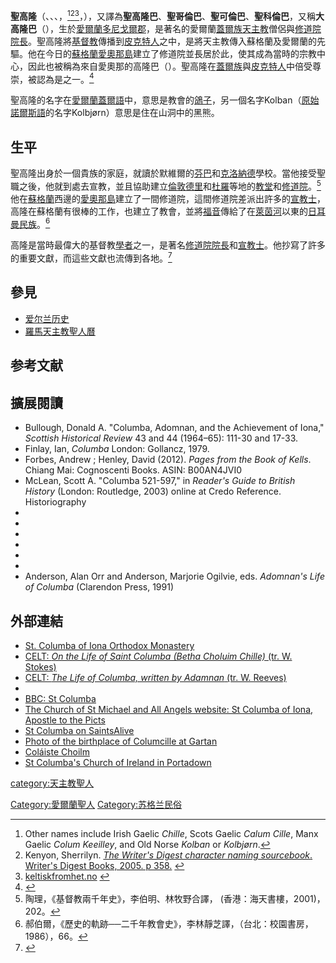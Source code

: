 {{Otheruses|聖高隆邦|subject= 愛爾蘭十二使徒中的聖高隆|other= 愛爾蘭主保聖人}}
{{Infobox saint
|name= 聖高隆
|birth_date={{Birth date|df=yes|521|12|7}}
|death_date={{death date and age|df=yes|597|6|9|521|12|7}}
|feast_day= 6月9日
|venerated_in=[[羅馬天主教|羅馬天主教]]<br />[[東方正教會|東方正教會]]<br />[[路德宗|路德宗]]<br />[[聖公會|聖公會]]<br />[[长老宗|长老宗]]
|image= Columba at Bridei's fort.jpg
|imagesize= 200px
|caption= 聖高隆，皮克特人的宗徒
|birth_place= [[愛爾蘭|愛爾蘭]] [[多尼戈尔郡|多尼戈尔郡]] [[嘉頓|嘉頓]]
|death_place= [[蘇格蘭|蘇格蘭]] [[爱奥那岛|爱奥那岛]]
|titles= [[皮克特人|皮克特人]]的[[宗徒|宗徒]]
|beatified_date=
|beatified_place=
|beatified_by=
|canonized_date=
|canonized_place=
|canonized_by=
|attributes= 僧侶的長袍；[[凱爾特人|凱爾特人]]的[[削发仪式|削发仪式]]與牧杖
|patronage=[[德里_(北爱尔兰)|德里]]；[[洪水|洪水]]；{{link-en|訂書者|bookbinding}}；[[詩人|詩人]]；[[愛爾蘭|愛爾蘭]]；[[蘇格蘭|蘇格蘭]]；[[阿尔斯特省|阿尔斯特省]]
|major_shrine= 蘇格蘭 爱奥那岛
|suppressed_date=
|issues=
}}

'''聖高隆'''（{{lang-ga|Colum}}、{{lang|ga|Columkill}}、{{lang|ga|Colum Cille}}、{{lang|ga|Colm Cille}}，{{lang-en|Saint Columba}}<ref>Other names include Irish Gaelic ''Chille'', Scots Gaelic ''Calum Cille'', Manx Gaelic ''Colum Keeilley'', and Old Norse ''Kolban'' or ''Kolbjørn''.</ref><ref>Kenyon, Sherrilyn. [http://books.google.co.uk/books?id=y6mYHORNa5IC&pg=PA358&dq=columba+Kolbj%C3%B8rn&hl=en&ei=rgUQTI2CF9qa_QbqwuTWDQ&sa=X&oi=book_result&ct=result&resnum=2&ved=0CC8Q6AEwAQ#v=onepage&q&f=false ''The Writer's Digest character naming sourcebook''. Writer's Digest Books, 2005. p 358.] {{Wayback|url=http://books.google.co.uk/books?id=y6mYHORNa5IC&pg=PA358&dq=columba+Kolbj%C3%B8rn&hl=en&ei=rgUQTI2CF9qa_QbqwuTWDQ&sa=X&oi=book_result&ct=result&resnum=2&ved=0CC8Q6AEwAQ#v=onepage&q&f=false |date=20140310104512 }}</ref><ref>[http://www.keltiskfromhet.no/ressurser/helligsky/pdf-filer/HlSky23_Columba.pdf keltiskfromhet.no] {{Wayback|url=http://www.keltiskfromhet.no/ressurser/helligsky/pdf-filer/HlSky23_Columba.pdf |date=20131019113050 }} {{no icon}}</ref>，{{bd|521年|12月7日|597年|6月9日|catIdx=Columba}}），又譯為'''聖高隆巴'''、'''聖哥倫巴'''、'''聖可倫巴'''、'''聖科倫巴'''，又稱'''大高隆巴'''（{{lang-la|Columba Maior}}），生於[[愛爾蘭|愛爾蘭]][[多尼戈爾郡|多尼戈爾郡]]，是著名的愛爾蘭[[蓋爾族|蓋爾族]][[天主教|天主教]]僧侶與[[修道院院長|修道院院長]]。聖高隆將[[基督教|基督教]]傳播到[[皮克特人|皮克特人]]之中，是將天主教傳入蘇格蘭及愛爾蘭的先驅。他在今日的[[蘇格蘭|蘇格蘭]][[愛奧那島|愛奧那島]]建立了修道院並長居於此，使其成為當時的宗教中心，因此也被稱為來自愛奧那的高隆巴（{{lang|en|Saint Columba of Iona}}）。聖高隆在[[蓋爾族|蓋爾族]]與[[皮克特人|皮克特人]]中倍受尊崇，被認為是{{link-en|愛爾蘭十二使徒|Twelve Apostles of Ireland}}之一。<ref name="Flood">{{CathEncy|first=W.H. |last=Gratton-Flood|title=The Twelve Apostles of Erin|id=01632a|accessdate=2008-02-09}}</ref>

聖高隆的名字{{lang|ga|Colum Cille}}在[[愛爾蘭蓋爾語|愛爾蘭蓋爾語]]中，意思是教會的[[鴿子|鴿子]]，另一個名字Kolban（[[原始諾爾斯語|原始諾爾斯語]]的名字Kolbjørn）意思是住在山洞中的黑熊。

==生平==
聖高隆出身於一個貴族的家庭，就讀於默維爾的[[芬巴|芬巴]]和[[克洛納德|克洛納德]]學校。當他接受聖職之後，他就到處去宣教，並且協助建立[[倫敦德里|倫敦德里]]和[[杜羅|杜羅]]等地的[[教堂|教堂]]和[[修道院|修道院]]。<ref>陶理，《基督教兩千年史》，李伯明、林牧野合譯， (香港：海天書樓，2001)，202。</ref> 他在[[蘇格蘭|蘇格蘭]]西邊的[[愛奧那島|愛奧那島]]建立了一間修道院，這間修道院差派出許多的[[宣教士|宣教士]]，高隆在蘇格蘭有很棒的工作，也建立了教會，並將[[福音|福音]]傳給了在[[萊茵河|萊茵河]]以東的[[日耳曼民族|日耳曼民族]]。<ref>郝伯爾，《歷史的軌跡──二千年教會史》，李林靜芝譯，（台北：校園書房，1986），66。</ref> 

高隆是當時最偉大的基督教[[學者|學者]]之一，是著名[[修道院院長|修道院院長]]和[[傳教士|宣教士]]。他抄寫了許多的重要文獻，而這些文獻也流傳到各地。<ref>{{Cite web |url=http://gospelherald.com/news/mis-12600-0/%E7%A7%91%E5%80%AB%E5%B7%B4Columba-%E5%9F%BA%E7%9D%A3%E6%97%A5%E5%A0%B1 |title=存档副本 |accessdate=2012-12-24 |archive-date=2012-10-21 |archive-url=https://web.archive.org/web/20121021121852/http://www.gospelherald.com/news/mis-12600-0/%E7%A7%91%E5%80%AB%E5%B7%B4Columba-%E5%9F%BA%E7%9D%A3%E6%97%A5%E5%A0%B1 |dead-url=no }}</ref>

== 參見 ==
* [[爱尔兰历史|爱尔兰历史]]
* [[羅馬天主教聖人曆|羅馬天主教聖人曆]]

== 参考文献 ==
<div class="references-small">
<references />
</div>

== 擴展閱讀 ==
* Bullough, Donald A. "Columba, Adomnan, and the Achievement of Iona," ''Scottish Historical Review'' 43 and 44 (1964–65): 111-30 and 17-33.
* Finlay, Ian, ''Columba'' London: Gollancz, 1979. 
* Forbes, Andrew ; Henley, David (2012). ''Pages from the Book of Kells''. Chiang Mai: Cognoscenti Books. ASIN: B00AN4JVI0
* McLean,  Scott A. "Columba 521-597," in ''Reader's Guide to British History'' (London: Routledge, 2003) online at Credo Reference. Historiography
*{{Citation
|last=Tranter
|first=Nigel G.
|author-link=Nigel Tranter
|year=1987
|editor-last=
|editor-first=
|contribution=
|title=Columba
|volume=
|edition=
|publisher=Hodder & Stoughton
|publication-date=1987
|publication-place=
|pages=
|url=http://books.google.com/?id=rJpjAAAAMAAJ
|accessdate=2008-09-14
|isbn =0-340-40699-2
}}
*{{Citation
|last=Broun
|first=Dauvit
|author-link=
|year=1999
|editor-last=Thomas
|editor-first=Owen Clancy
|contribution=
|title=Spes Scotorum, Hope of Scots: Saint Columba, Iona and Scotland
|volume=
|edition=
|publisher=T&T Clark
|publication-date=1999
|publication-place=
|pages=
|url=http://books.google.com/?id=fJcEAAAACAAJ
|accessdate=2008-09-14
|isbn =0-567-08682-8
}}
*{{Citation
|last=Magnusson
|first=
|author-link=
|year=1990
|editor-last=
|editor-first=
|contribution=
|title=The Cambridge Biographical Dictionary
|volume=
|edition=
|publisher=Cambridge University Press
|publication-date=1990
|publication-place=
|pages=
|url=http://books.google.com/?id=DN6RHgAACAAJ
|accessdate=2008-09-14
|isbn =0-521-39518-6
}}
*{{Citation
|last=Lewis
|first=James
|author-link=
|year=2007
|editor-last=
|editor-first=
|contribution=
|title=Paths of Exile: Narratives of St. Columba and the Praxis of Iona
|volume=
|edition=
|publisher=Cloverdale Corporation
|publication-date=2007
|publication-place=
|pages=
|url=http://books.google.com/?id=DN6RHgAACAAJ
|accessdate=2008-09-14
|isbn =1-929569-24-6
}}
*{{Citation
 |last              = Campbell
 |first             = George F
 |author-link       = George F Campbell
 |year              = 2006
 |title             = The First and Lost Iona
 |publisher         = Candlemas Hill Publishing
 |url               = http://www.corbie.com/campbellbook.htm
 |isbn              = 1-873586-13-2<!-- (and on Kindle)-->
 |publication-date  = 2006
 |publication-place = Glasgow
 |deadurl           = yes
 |archiveurl        = https://web.archive.org/web/20100614060759/http://www.corbie.com/campbellbook.htm
 |archivedate       = 2010年6月14日
 |df                = 
}}
*{{Citation
|last=Adomnán
|first=
|author-link=Adomnán
|date=c. 700
|editor-last=Reeves
|editor-first=William
|contribution=
|title=Life of Saint Columba, Founder of Hy.
|volume=
|edition=
|publisher=Edmonston and Douglas
|publication-date=1874
|publication-place=Edinburgh
|pages=
|url=http://www.ucc.ie/celt/published/T201040/index.html
|accessdate=2008-09-14
|isbn=
|archive-date=2016-08-17
|archive-url=https://web.archive.org/web/20160817062133/http://www.ucc.ie/celt/published/T201040/index.html
|dead-url=no
}}
* Anderson, Alan Orr and Anderson, Marjorie Ogilvie, eds. ''Adomnan's Life of Columba'' (Clarendon Press, 1991)

== 外部連結 ==
{{commons category|Saint Columba|Columba}}
*[http://www.stcolumbamonastery.org St. Columba of Iona Orthodox Monastery] {{Wayback|url=http://www.stcolumbamonastery.org/ |date=20200217193034 }}
*[http://www.ucc.ie/celt/published/T201011/index.html CELT: ''On the Life of Saint Columba (Betha Choluim Chille)'' (tr. W. Stokes)] {{Wayback|url=http://www.ucc.ie/celt/published/T201011/index.html |date=20131010231537 }}
*[http://www.ucc.ie/celt/published/T201040/index.html CELT: ''The Life of Columba, written by Adamnan'' (tr. W. Reeves)] {{Wayback|url=http://www.ucc.ie/celt/published/T201040/index.html |date=20160817062133 }}
*{{CathEncy|id=04136a|title=St. Columba|short=yes}}
*[http://www.bbc.co.uk/history/scottishhistory/earlychurch/features_earlychurch_iona.shtml BBC: St Columba] {{Wayback|url=http://www.bbc.co.uk/history/scottishhistory/earlychurch/features_earlychurch_iona.shtml |date=20150302033819 }}
*[https://web.archive.org/web/20051026164625/http://www.angelforce.co.uk/stmichael/columba.html The Church of St Michael and All Angels website: St Columba of Iona, Apostle to the Picts]
*[https://web.archive.org/web/20060813184854/http://www.stthomasirondequoit.com/SaintsAlive/id176.htm St Columba on SaintsAlive]
*[http://www.a-wee-bit-of-ireland.com/eire_2007/gartan_05.html Photo of the birthplace of Columcille at Gartan] {{Wayback|url=http://www.a-wee-bit-of-ireland.com/eire_2007/gartan_05.html |date=20140714215745 }}
*[https://web.archive.org/web/20081014012738/http://www.columba.school.nz/ Coláiste Choilm]
*[https://web.archive.org/web/20140714180302/http://armagh.anglican.org/index.php/parishes/portadown-st-columbus/ St Columba's Church of Ireland in Portadown]

{{天主教會史}}

{{Authority control}}
{{DEFAULTSORT:Colum}}
[[category:天主教聖人|category:天主教聖人]]
[[Category:愛爾蘭聖人|Category:愛爾蘭聖人]]
[[Category:苏格兰民俗|Category:苏格兰民俗]]